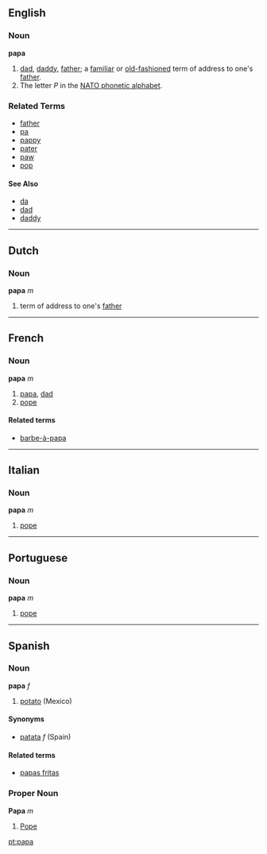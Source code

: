 ==English==
===Noun===
'''papa'''

# [[dad]], [[daddy]], [[father]]; a [[familiar]] or [[old-fashioned]] term of address to one's [[father]].
#The letter ''P'' in the [[NATO phonetic alphabet]].

<!-- 'papa' is a familiar form, not a formal form. -->

===Related Terms===
*[[father]]
*[[pa]]
*[[pappy]]
*[[pater]]
*[[paw]]
*[[pop]]

====See Also==== <!--not synonyms, because these are not familiar or old-fashioned-->
*[[da]]
*[[dad]]
*[[daddy]]

----

==Dutch==
===Noun===
'''papa''' ''m''

# term of address to one's [[father]]

----

==French==
===Noun===
'''papa''' ''m''

# [[papa]], [[dad]]
# [[pope]]

====Related terms====
*[[barbe-à-papa]]

----

==Italian==
===Noun===
'''papa''' ''m''

# [[pope]]

----

==Portuguese==
===Noun===
'''papa''' ''m''

# [[pope]]

----

==Spanish==

===Noun===
'''papa''' ''f''
#[[potato]] (Mexico)

====Synonyms====
*[[patata]] ''f'' (Spain)

====Related terms====
*[[papas fritas]]

===Proper Noun===<!-- no longer sure about the capitalisation or proper noun status -->
'''Papa''' ''m''
#[[Pope]]

[[pt:papa]]